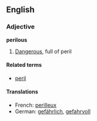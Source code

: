 ==English==
===Adjective===
'''perilous'''

#[[Dangerous]], full of peril

====Related terms====
*[[peril]]

====Translations====
*French: [[perilleux]]
*German: [[gefährlich]], [[gefahrvoll]]